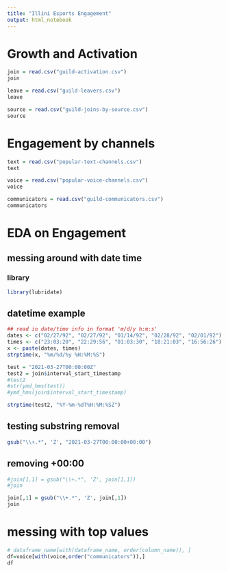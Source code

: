 ```yaml
---
title: "Illini Esports Engagement"
output: html_notebook
---
```

# Growth and Activation
```R
join = read.csv("guild-activation.csv")
join

leave = read.csv("guild-leavers.csv")
leave

source = read.csv("guild-joins-by-source.csv")
source
```
# Engagement by channels
```r
text = read.csv("popular-text-channels.csv")
text

voice = read.csv("popular-voice-channels.csv")
voice

communicators = read.csv("guild-communicators.csv")
communicators
```
# EDA on Engagement
## messing around with date time
### library
```r
library(lubridate)
```
## datetime example
```R
## read in date/time info in format 'm/d/y h:m:s'
dates <- c("02/27/92", "02/27/92", "01/14/92", "02/28/92", "02/01/92")
times <- c("23:03:20", "22:29:56", "01:03:30", "18:21:03", "16:56:26")
x <- paste(dates, times)
strptime(x, "%m/%d/%y %H:%M:%S")

```

```r
test = "2021-03-27T00:00:00Z"
test2 = join$interval_start_timestamp
#test2
#str(ymd_hms(test))
#ymd_hms(join$interval_start_timestamp)

strptime(test2, "%Y-%m-%dT%H:%M:%SZ")
```
## testing substring removal
```r
gsub("\\+.*", 'Z', "2021-03-27T00:00:00+00:00")
```
## removing +00:00
```r
#join[1,1] = gsub("\\+.*", 'Z', join[1,1])
#join

join[,1] = gsub("\\+.*", 'Z', join[,1])
join

```
# messing with top values
```r
# dataframe_name[with(dataframe_name, order(column_name)), ]
df=voice[with(voice,order("communicators")),]
df
```
